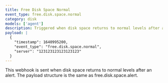 ```yaml
---
title: Free Disk Space Normal
event_type: free.disk.space.normal
category: disk
models: ['agent']
description: Triggered when disk space returns to normal levels after an alert
payload: |
  {
    "timestamp": 1640995200,
    "event_type": "free.disk.space.normal",
    "server": "123123123123123123"
  }
---
```


This webhook is sent when disk space returns to normal levels after an alert. The payload structure is the same as free.disk.space.alert.